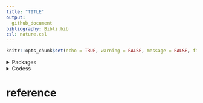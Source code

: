 ```yaml
---
title: "TITLE"
output:
  github_document
bibliography: Bibli.bib
csl: nature.csl
---
```


```r
knitr::opts_chunk$set(echo = TRUE, warning = FALSE, message = FALSE, fig.align='center')
```

<details>
<summary>Packages</summary>
<p>

```r
want = c("dplyr",
         "stringr")

have = want %in% rownames(installed.packages())

# Install the packages that we miss
if ( any(!have) ) { install.packages( want[!have] ) }

# Load the packages
junk <- lapply(want, library, character.only = T)

# Remove the objects we created
rm(have, want, junk)

```
</details> 

<details>
<summary>Codess</summary>
<p>

# Introduction

# Mortality 

## Mortality rate projection

Regional projections of mortality for years 2016-2060.

(Source: [WHO](https://www.who.int/healthinfo/global_burden_disease/projections/en/) )

```r

sexe = c( "Male","Male","Male","Male","Male","Male","Female","Female","Female","Female","Female","Female","Male","Female")
age_grp = c(	"00-04",	"05-14",	"15-29",	"30-49",	"50-69",	"80",		"00-04",	"05-14",	"15-29",	"30-49",	"50-69",	"80","150","150")
Y2016 = c(0.00205,	0.00020,	0.00103,	0.00315,	0.01368,	0.06716,0.00174,	0.00015,	0.00042,	0.00131,	0.00643,	0.05791,1,1)

Y2030 = c(0.00127,	0.00016,	0.00079,	0.00266,	0.01076,	0.06051,	0.00108,	0.00012,	0.00034,	0.00118,	0.00588,	0.04796,1,1)

Y2045 = c(0.00087,	0.00013,	0.00074,	0.00203,	0.00902,	0.05864,	0.00075,	0.00010,	0.00030,	0.00092,	0.00514,	0.04965,1,1)

Y2060 = c(0.00065,	0.00012,	0.00067,	0.00188,	0.00714,	0.05645,	0.00057,	0.00009,	0.00027,	0.00084,	0.00440,	0.04833,1,1)

Mortality.rate.projection = data.frame(sexe,age_grp,Y2016, Y2030,Y2045,Y2060 )

```

### Mortality rate projection for euro zone
```r
paged_table(Mortality.rate.projection)
```


### Percentage change
```r

library(stats)

Mortality.rate.projection.age = Mortality.rate.projection %>% 
  filter(age_grp != "Total") %>%
  mutate(from = as.numeric(str_replace(string = age_grp,
            pattern = "(^\\d+).*",
            replacement = "\\1")),
         to = as.numeric(ifelse(nchar(age_grp) == 5,
                           substring(age_grp, 4,5),
                           from)),
         age = (from+to)/2)

dr <- stats::approx(Mortality.rate.projection.age$age, Mortality.rate.projection.age$Y2016, xout = 0:max(Mortality.rate.projection.age$age))
 
dr= data.frame(dr)

plot(dr$x, dr$y)
                    
                           
                            ifelse(nchar(age_grp) == 3,
                            substring(age_grp, 3,3),
                             substring(age_grp, 4,6)))))


%>%  
  filter(from >=15) %>% 
  slice(rep(seq_len(n()), Diff)) %>%
  group_by(sexe, age_grp) %>%
  mutate(id = row_number()-1,
         age = from + id) %>%
  select(!c(from, to, Diff, id)) %>%
  pivot_longer(cols = Y2016:Y2060, names_to = "Year", values_to = "Mortality.rate") %>%
  mutate(Year = as.numeric(gsub("Y", "", Year))) %>%
  group_by(sexe, age_grp, age, Year) %>%
  slice(rep(seq_len(n()), ifelse(Year != 2016, 15, 14))) %>%
  mutate(Year = row_number()-1 + Year,
         Mortality.rate = ifelse(Year != min(Year), NA, Mortality.rate)) %>%
  filter(Year <= 2060) %>%
  group_by(sexe, age_grp, age) %>%
  mutate(Mortality.rate = na.approx(Mortality.rate),
         Change = ((Mortality.rate - first(Mortality.rate))/first(Mortality.rate))*100)

Mortality.rate.projection.age %>%
  mutate(group = paste(age_grp, sexe),
         group = factor(group,
                        levels = c("0-4 Female",
                                   "0-4 Male",
                                   "5-14 Female",
                                   "5-14 Male",
                                   "15-29 Female",
                                   "15-29 Male",
                                   "30-49 Female",
                                   "30-49 Male",
                                   "50-69 Female",
                                   "50-69 Male",
                                   "70-110 Female",
                                   "70-110 Male"))) %>%
  ggplot() + geom_line(aes(x = Year, y = Change, group = group, color = group ))+
  ylab("") +
  xlab("") +
  labs(title = "Percentage change in mortality rate", subtitle = "Data linearly interpolated") +
  theme_minimal()

```
</details> 

# reference